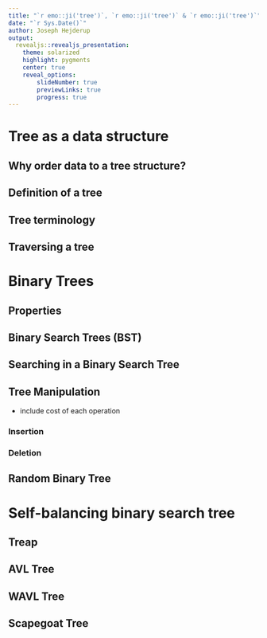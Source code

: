 ```yaml
---
title: "`r emo::ji('tree')`, `r emo::ji('tree')` & `r emo::ji('tree')`"
date: "`r Sys.Date()`"
author: Joseph Hejderup
output:
  revealjs::revealjs_presentation:
    theme: solarized
    highlight: pygments
    center: true
    reveal_options:
        slideNumber: true
        previewLinks: true
        progress: true
---
```



# Tree as a data structure 

## Why order data to a tree structure?

## Definition of a tree

## Tree terminology

## Traversing a tree

# Binary Trees

## Properties

## Binary Search Trees (BST)

## Searching in a Binary Search Tree

## Tree Manipulation
- include cost of each operation

### Insertion
### Deletion

## Random Binary Tree

# Self-balancing binary search tree

## Treap

## AVL Tree

## WAVL Tree

## Scapegoat Tree




